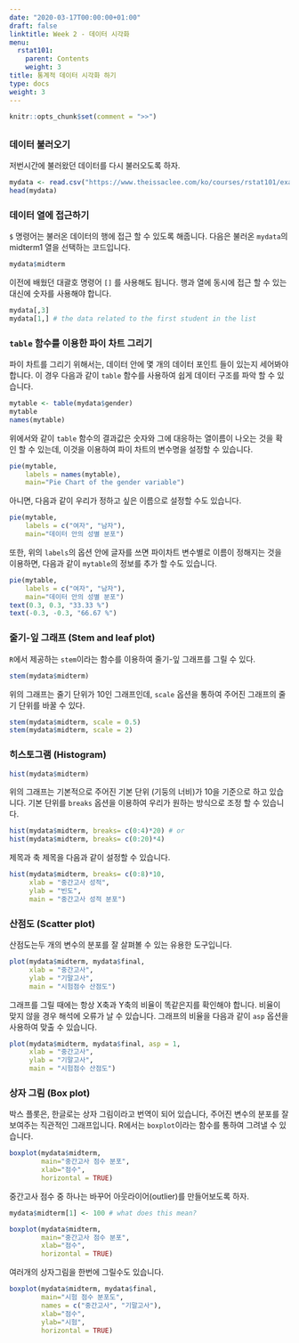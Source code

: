 ```yaml
---
date: "2020-03-17T00:00:00+01:00"
draft: false
linktitle: Week 2 - 데이터 시각화
menu:
  rstat101:
    parent: Contents
    weight: 3
title: 통계적 데이터 시각화 하기
type: docs
weight: 3
---
```


```r
knitr::opts_chunk$set(comment = ">>")
```

## 

### 데이터 불러오기

저번시간에 불러왔던 데이터를 다시 불러오도록 하자.

```r
mydata <- read.csv("https://www.theissaclee.com/ko/courses/rstat101/examscore.csv", header = TRUE)
head(mydata)
```

### 데이터 열에 접근하기

`$` 명령어는 불러온 데이터의 행에 접근 할 수 있도록 해줍니다. 다음은 불러온 `mydata`의 midterm1 열을 선택하는 코드입니다.

```r
mydata$midterm
```

이전에 배웠던 대괄호 명령어 `[]` 를 사용해도 됩니다. 행과 열에 동시에 접근 할 수 있는 대신에 숫자를 사용해야 합니다.

```r
mydata[,3]
mydata[1,] # the data related to the first student in the list
```

### `table` 함수를 이용한 파이 차트 그리기

파이 차트를 그리기 위해서는, 데이터 안에 몇 개의 데이터 포인트 들이 있는지 세어봐야 합니다. 이 경우 다음과 같이 `table` 함수를 사용하여 쉽게 데이터 구조를 파악 할 수 있습니다.

```r
mytable <- table(mydata$gender)
mytable
names(mytable)
```

위에서와 같이 `table` 함수의 결과값은 숫자와 그에 대응하는 열이름이 나오는 것을 확인 할 수 있는데, 이것을 이용하여 파이 차트의 변수명을 설정할 수 있습니다.

```r
pie(mytable, 
    labels = names(mytable),
    main="Pie Chart of the gender variable")
```

아니면, 다음과 같이 우리가 정하고 싶은 이름으로 설정할 수도 있습니다.

```r
pie(mytable, 
    labels = c("여자", "남자"),
    main="데이터 안의 성별 분포")
```

또한, 위의 `labels`의 옵션 안에 글자를 쓰면 파이차트 변수별로 이름이 정해지는 것을 이용하면, 다음과 같이 `mytable`의 정보를 추가 할 수도 있습니다.

```r
pie(mytable, 
    labels = c("여자", "남자"),
    main="데이터 안의 성별 분포")
text(0.3, 0.3, "33.33 %")
text(-0.3, -0.3, "66.67 %")
```


### 줄기-잎 그래프 (Stem and leaf plot)

`R`에서 제공하는 `stem`이라는 함수를 이용하여 줄기-잎 그래프를 그릴 수 있다.

```r
stem(mydata$midterm)
```

위의 그래프는  줄기 단위가 10인 그래프인데, `scale` 옵션을 통하여 주어진 그래프의 줄기 단위를 바꿀 수 있다. 

```r
stem(mydata$midterm, scale = 0.5)
stem(mydata$midterm, scale = 2)
```

### 히스토그램 (Histogram)

```r
hist(mydata$midterm)
```

위의 그래프는 기본적으로 주어진 기본 단위 (기둥의 너비)가 10을 기준으로 하고 있습니다. 기본 단위를  `breaks` 옵션을 이용하여 우리가 원하는 방식으로 조정 할 수 있습니다.

```r
hist(mydata$midterm, breaks= c(0:4)*20) # or
hist(mydata$midterm, breaks= c(0:20)*4)
```

제목과 축 제목을 다음과 같이 설정할 수 있습니다.

```r
hist(mydata$midterm, breaks= c(0:8)*10,
     xlab = "중간고사 성적",
     ylab = "빈도",
     main = "중간고사 성적 분포")
```

### 산점도 (Scatter plot)

산점도는두 개의 변수의 분포를 잘 살펴볼 수 있는 유용한 도구입니다. 

```r
plot(mydata$midterm, mydata$final,
     xlab = "중간고사", 
     ylab = "기말고사",
     main = "시험점수 산점도")
```

그래프를 그릴 때에는 항상 X축과 Y축의 비율이 똑같은지를 확인해야 합니다. 비율이 맞지 않을 경우 해석에 오류가 날 수 있습니다. 그래프의 비율을 다음과 같이 `asp` 옵션을 사용하여 맞출 수 있습니다.

```r
plot(mydata$midterm, mydata$final, asp = 1,
     xlab = "중간고사", 
     ylab = "기말고사",
     main = "시험점수 산점도")
```

### 상자 그림 (Box plot)

박스 플롯은, 한글로는 상자 그림이라고 번역이 되어 있습니다, 주어진 변수의 분포를 잘 보여주는 직관적인 그래프입니다. R에서는 `boxplot`이라는 함수를 통하여 그려낼 수 있습니다.

```r
boxplot(mydata$midterm,
        main="중간고사 점수 분포",
        xlab="점수",
        horizontal = TRUE)
```

중간고사 점수 중 하나는 바꾸어 아웃라이어(outlier)를 만들어보도록 하자.

```r
mydata$midterm[1] <- 100 # what does this mean?

boxplot(mydata$midterm,
        main="중간고사 점수 분포",
        xlab="점수",
        horizontal = TRUE)
```

여러개의 상자그림을 한번에 그릴수도 있습니다. 

```r
boxplot(mydata$midterm, mydata$final,
        main="시험 점수 분포도",
        names = c("중간고사", "기말고사"),
        xlab="점수",
        ylab="시험", 
        horizontal = TRUE)
```
